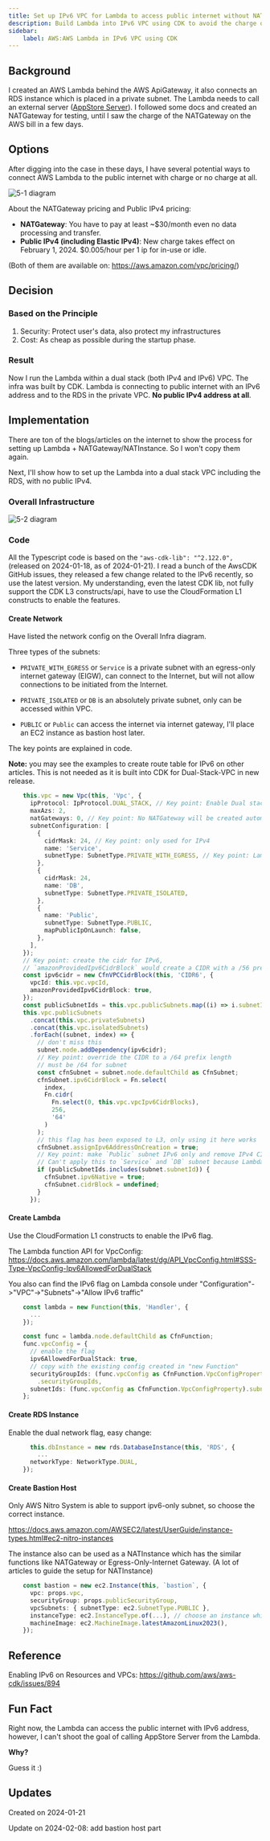 ```yaml
---
title: Set up IPv6 VPC for Lambda to access public internet without NATGateway and public IPv4 address
description: Build Lambda into IPv6 VPC using CDK to avoid the charge on NAT or on public IPv4
sidebar:
    label: AWS:AWS Lambda in IPv6 VPC using CDK
---
```


## Background
I created an AWS Lambda behind the AWS ApiGateway, it also connects an RDS instance which is placed in a private subnet.
The Lambda needs to call an external server ([AppStore Server](#fun-fact)).
I followed some docs and created an NATGateway for testing, until I saw the charge of the NATGateway on the AWS bill in a few days.

## Options
After digging into the case in these days, I have several potential ways to connect AWS Lambda to the public internet with charge or no charge at all.

<Image src={img51} alt="5-1 diagram"/>

About the NATGateway pricing and Public IPv4 pricing:
* **NATGateway**: You have to pay at least ~$30/month even no data processing and transfer.
* **Public IPv4 (including Elastic IPv4)**: New charge takes effect on February 1, 2024. $0.005/hour per 1 ip for in-use or idle.

(Both of them are available on: https://aws.amazon.com/vpc/pricing/)

## Decision

### Based on the Principle
1. Security: Protect user's data, also protect my infrastructures
2. Cost: As cheap as possible during the startup phase.

### Result
Now I run the Lambda within a dual stack (both IPv4 and IPv6) VPC. The infra was built by CDK.
Lambda is connecting to public internet with an IPv6 address and to the RDS in the private VPC. **No public IPv4 address at all**.

## Implementation

There are ton of the blogs/articles on the internet to show the process for setting up Lambda + NATGateway/NATInstance.
So I won't copy them again.

Next, I'll show how to set up the Lambda into a dual stack VPC including the RDS, with no public IPv4.

### Overall Infrastructure
<Image src={img52} alt="5-2 diagram"/>

### Code

All the Typescript code is based on the `"aws-cdk-lib": "^2.122.0",` (released on 2024-01-18, as of 2024-01-21). I read a bunch of the AwsCDK GitHub issues, they released
a few change related to the IPv6 recently, so use the latest version.
My understanding, even the latest CDK lib, not fully support the CDK L3 constructs/api, have to use the CloudFormation L1 constructs to enable the features.

#### Create Network
Have listed the network config on the Overall Infra diagram.

Three types of the subnets:
* `PRIVATE_WITH_EGRESS` or `Service` is a private subnet with an egress-only internet gateway (EIGW),
can connect to the Internet, but will not allow connections to be initiated from the Internet.

* `PRIVATE_ISOLATED` or `DB` is an absolutely private subnet, only can be accessed within VPC.

* `PUBLIC` or `Public` can access the internet via internet gateway, I'll place an EC2 instance as bastion host later.

The key points are explained in code.

**Note:** you may see the examples to create route table for IPv6 on other articles. This is not needed as it is built into CDK for Dual-Stack-VPC in new release.
```typescript
    this.vpc = new Vpc(this, 'Vpc', {
      ipProtocol: IpProtocol.DUAL_STACK, // Key point: Enable Dual stack
      maxAzs: 2,
      natGateways: 0, // Key point: No NATGateway will be created automatically.
      subnetConfiguration: [
        {
          cidrMask: 24, // Key point: only used for IPv4
          name: 'Service',
          subnetType: SubnetType.PRIVATE_WITH_EGRESS, // Key point: Lambda need the 'egress'
        },
        {
          cidrMask: 24,
          name: 'DB',
          subnetType: SubnetType.PRIVATE_ISOLATED,
        },
        {
          name: 'Public',
          subnetType: SubnetType.PUBLIC,
          mapPublicIpOnLaunch: false,
        },
      ],
    });
    // Key point: create the cidr for IPv6,
    // `amazonProvidedIpv6CidrBlock` would create a CIDR with a /56 prefix length for VPC
    const ipv6cidr = new CfnVPCCidrBlock(this, 'CIDR6', {
      vpcId: this.vpc.vpcId,
      amazonProvidedIpv6CidrBlock: true,
    });
    const publicSubnetIds = this.vpc.publicSubnets.map((i) => i.subnetId);
    this.vpc.publicSubnets
      .concat(this.vpc.privateSubnets)
      .concat(this.vpc.isolatedSubnets)
      .forEach((subnet, index) => {
        // don't miss this
        subnet.node.addDependency(ipv6cidr);
        // Key point: override the CIDR to a /64 prefix length
        // must be /64 for subnet
        const cfnSubnet = subnet.node.defaultChild as CfnSubnet;
        cfnSubnet.ipv6CidrBlock = Fn.select(
          index,
          Fn.cidr(
            Fn.select(0, this.vpc.vpcIpv6CidrBlocks),
            256,
            '64'
          )
        );
        // this flag has been exposed to L3, only using it here works
        cfnSubnet.assignIpv6AddressOnCreation = true;
        // Key point: make `Public` subnet IPv6 only and remove IPv4 CIDR
        // Can't apply this to `Service` and `DB` subnet because Lambda and RDS don't support IPv6-only subnet
        if (publicSubnetIds.includes(subnet.subnetId)) {
          cfnSubnet.ipv6Native = true;
          cfnSubnet.cidrBlock = undefined;
        }
      });
```

#### Create Lambda
Use the CloudFormation L1 constructs to enable the IPv6 flag.

The Lambda function API for VpcConfig:
https://docs.aws.amazon.com/lambda/latest/dg/API_VpcConfig.html#SSS-Type-VpcConfig-Ipv6AllowedForDualStack

You also can find the IPv6 flag on Lambda console under "Configuration"->"VPC"->"Subnets"->"Allow IPv6 traffic"

```typescript
    const lambda = new Function(this, 'Handler', {
      ...
    });

    const func = lambda.node.defaultChild as CfnFunction;
    func.vpcConfig = {
      // enable the flag
      ipv6AllowedForDualStack: true,
      // copy with the existing config created in "new Function"
      securityGroupIds: (func.vpcConfig as CfnFunction.VpcConfigProperty)
        .securityGroupIds,
      subnetIds: (func.vpcConfig as CfnFunction.VpcConfigProperty).subnetIds,
    };
```

#### Create RDS Instance
Enable the dual network flag, easy change:

```typescript
      this.dbInstance = new rds.DatabaseInstance(this, 'RDS', {
        ...
      networkType: NetworkType.DUAL,
    });
```

#### Create Bastion Host
Only AWS Nitro System is able to support ipv6-only subnet, so choose the correct instance.

https://docs.aws.amazon.com/AWSEC2/latest/UserGuide/instance-types.html#ec2-nitro-instances

The instance also can be used as a NATInstance which has the similar functions like NATGateway or Egress-Only-Internet Gateway.
(A lot of articles to guide the setup for NATInstance)

```typescript
    const bastion = new ec2.Instance(this, `bastion`, {
      vpc: props.vpc,
      securityGroup: props.publicSecurityGroup,
      vpcSubnets: { subnetType: ec2.SubnetType.PUBLIC },
      instanceType: ec2.InstanceType.of(...), // choose an instance which can support ipv6-only
      machineImage: ec2.MachineImage.latestAmazonLinux2023(),
    });
```

## Reference

Enabling IPv6 on Resources and VPCs: https://github.com/aws/aws-cdk/issues/894

## Fun Fact

Right now, the Lambda can access the public internet with IPv6 address, however, I can't shoot the goal of calling AppStore Server from the Lambda.

**Why?**

Guess it :)

## Updates
Created on 2024-01-21

Update on 2024-02-08: add bastion host part